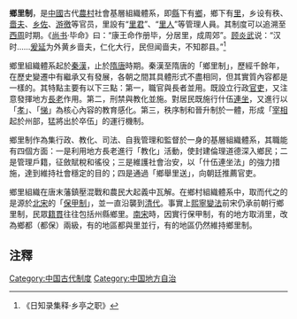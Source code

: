 '''鄉里制'''，是[[中國|中國]]古代[[農村|農村]]社會基層組織體系，即[[縣|縣]]下有[[鄉|鄉]]，鄉下有[[里|里]]，乡设有秩、[[嗇夫|嗇夫]]、[[乡佐|乡佐]]、[[游徼|游徼]]等官员，里設有“[[里正|里君]]”、“[[里人|里人]]”等管理人員。其制度可以追溯至[[西周|西周]]时期。《[[尚书|尚书]]·毕命》曰：“康王命作册毕，分居里，成周郊”。[[顾炎武|顾炎武]]说：“汉时……[[爰延|爰延]]为外黄乡啬夫，仁化大行，民但闻啬夫，不知郡县。”<ref>《日知录集释·乡亭之职》</ref>

鄉里組織體系起於[[秦漢|秦漢]]，止於[[隋唐|隋唐]]時期。秦漢至隋唐的「鄉里制」，歷經千餘年，在歷史變遷中有繼承又有發展，各朝之間其具體形式不盡相同，但其實質內容都是一樣的。其特點主要有以下三點：第一，職官與長者並用。既設立行政[[官吏|官吏]]，又注意發揮地方[[長老|長老]]作用。第二，刑禁與教化並施。對居民既施行什伍[[連坐|連坐]]，又進行以「[[孝|孝]]」、「[[悌|悌]]」為核心內容的教育感化。第三，秩序制和晉升制於一體，形成「[[宰相|宰相]]起於州部，猛將出於卒伍」的運行機制。

鄉里制作為集行政、教化、司法、自我管理和監督於一身的基層組織體系，其職能有四個方面：一是利用地方長老進行「教化」活動，使封建倫理道德深入鄉民；二是管理戶籍，征斂賦稅和徭役；三是維護社會治安，以「什伍連坐法」的強力措施，達到維持社會穩定的目的；四是通過「鄉舉里送」，向朝廷推薦官吏。

鄉里組織在唐末藩鎮壓混戰和農民大起義中瓦解。在鄉村組織體系中，取而代之的是源於[[北宋|北宋]]的「[[保甲制|保甲制]]」，並一直沿襲到[[清代|清代]]。事實上[[熙寧變法|熙寧變法]]前宋仍承前朝行鄉里制，民眾[[籍貫|籍貫]]往往包括州縣鄉里。[[南宋|南宋]]時，因實行保甲制，有的地方取消里，改為鄉都（都保）兩級，有的地區都與里並行，有的地區仍然維持鄉里制。

==注釋==
<references/>

[[Category:中国古代制度|Category:中国古代制度]]
[[Category:中国地方自治|Category:中国地方自治]]